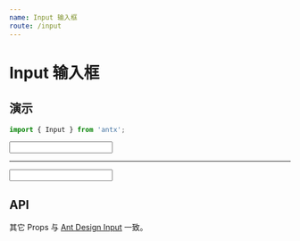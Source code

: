 ```yaml
---
name: Input 输入框
route: /input
---
```



# Input 输入框

## 演示

```js
import { Input } from 'antx';
```

<Playground>
  <Input max={10} tip="写点什么 ..." />
</Playground>

---

<Playground>
  <Input textarea max={20} rows={5} tip="说出你的想法 ..." />
</Playground>

## API

<Props of={Input} isToggle />

其它 Props 与 [Ant Design Input](https://ant.design/components/input-cn/) 一致。
